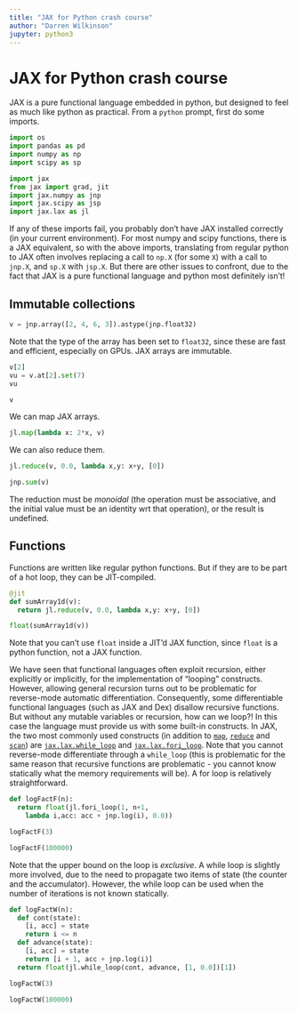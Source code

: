 ```yaml
---
title: "JAX for Python crash course"
author: "Darren Wilkinson"
jupyter: python3
---
```


# JAX for Python crash course

JAX is a pure functional language embedded in python, but designed to feel as much like python as practical. From a `python` prompt, first do some imports.
```python
import os
import pandas as pd
import numpy as np
import scipy as sp

import jax
from jax import grad, jit
import jax.numpy as jnp
import jax.scipy as jsp
import jax.lax as jl
```
If any of these imports fail, you probably don't have JAX installed correctly (in your current environment). For most numpy and scipy functions, there is a JAX equivalent, so with the above imports, translating from regular python to JAX often involves replacing a call to `np.X` (for some `X`) with a call to `jnp.X`, and `sp.X` with `jsp.X`. But there are other issues to confront, due to the fact that JAX is a pure functional language and python most definitely isn't!

## Immutable collections

```python
v = jnp.array([2, 4, 6, 3]).astype(jnp.float32)
```
Note that the type of the array has been set to `float32`, since these are fast and efficient, especially on GPUs. JAX arrays are immutable.
```python
v[2]
vu = v.at[2].set(7)
vu
```

```python
v
```

We can map JAX arrays.
```python
jl.map(lambda x: 2*x, v)
```
We can also reduce them.
```python
jl.reduce(v, 0.0, lambda x,y: x+y, [0])
```
```python
jnp.sum(v)
```
The reduction must be *monoidal* (the operation must be associative, and the initial value must be an identity wrt that operation), or the result is undefined.

## Functions

Functions are written like regular python functions. But if they are to be part of a hot loop, they can be JIT-compiled.
```python
@jit
def sumArray1d(v):
  return jl.reduce(v, 0.0, lambda x,y: x+y, [0])

float(sumArray1d(v))
```
Note that you can't use `float` inside a JIT'd JAX function, since `float` is a python function, not a JAX function.

We have seen that functional languages often exploit recursion, either explicitly or implicitly, for the implementation of "looping" constructs. However, allowing general recursion turns out to be problematic for reverse-mode automatic differentiation. Consequently, some differentiable functional languages (such as JAX and Dex) disallow recursive functions. But without any mutable variables or recursion, how can we loop?! In this case the language must provide us with some built-in constructs. In JAX, the two most commonly used constructs (in addition to [`map`](https://jax.readthedocs.io/en/latest/_autosummary/jax.lax.map.html), [`reduce`](https://jax.readthedocs.io/en/latest/_autosummary/jax.lax.reduce.html) and [`scan`](https://jax.readthedocs.io/en/latest/_autosummary/jax.lax.scan.html)) are [`jax.lax.while_loop`](https://jax.readthedocs.io/en/latest/_autosummary/jax.lax.while_loop.html) and [`jax.lax.fori_loop`](https://jax.readthedocs.io/en/latest/_autosummary/jax.lax.fori_loop.html). Note that you cannot reverse-mode differentiate through a `while_loop` (this is problematic for the same reason that recursive functions are problematic - you cannot know statically what the memory requirements will be). A for loop is relatively straightforward.

```python
def logFactF(n):
  return float(jl.fori_loop(1, n+1,
    lambda i,acc: acc + jnp.log(i), 0.0))

logFactF(3)
```
```python
logFactF(100000)
```
Note that the upper bound on the loop is *exclusive*. A while loop is slightly more involved, due to the need to propagate two items of state (the counter and the accumulator). However, the while loop can be used when the number of iterations is not known statically.
```python
def logFactW(n):
  def cont(state):
    [i, acc] = state
    return i <= n
  def advance(state):
    [i, acc] = state
    return [i + 1, acc + jnp.log(i)]
  return float(jl.while_loop(cont, advance, [1, 0.0])[1])

logFactW(3)
```
```python
logFactW(100000)
```
